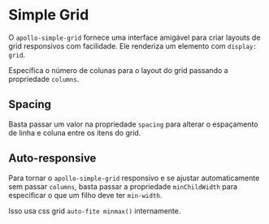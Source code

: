 
# Simple Grid

<Status />

O `apollo-simple-grid` fornece uma interface amigável para criar layouts de grid responsivos com facilidade. Ele renderiza um elemento com `display: grid`.

Específica o número de colunas para o layout do grid passando a propriedade `columns`.

<Story id="layouts-simplegrid--base" />

<Props id="layouts-simplegrid--base" />

## Spacing

Basta passar um valor na propriedade `spacing` para alterar o espaçamento de linha e coluna entre os itens do grid.

<Story id="layouts-simplegrid--spacing" />

## Auto-responsive

Para tornar o `apollo-simple-grid` responsivo e se ajustar automaticamente sem passar `columns`, basta passar a propriedade `minChildWidth` para especificar o que um filho deve ter `min-width`.

Isso usa css grid `auto-fite minmax()` internamente.

<Story id="layouts-simplegrid--auto-responsive" />
